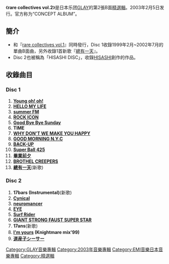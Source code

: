 {{Unreferenced|time=2013-06-13T06:12:12+00:00 }}
{{NotChineseTitle|time=2015-12-14T04:45:31+00:00}}
{{Infobox album
| name       = rare collectives vol.2
| type       = [[精選輯|精選輯]]
| artist     = [[GLAY|GLAY]]
| released   = 2003年2月5日
| recorded   = 
| genre      = [[J-POP|J-POP]]
| length     = 75分01秒
| label      = [[EMI|EMI]]
| producer   = [[佐久間正英|佐久間正英]]
| reviews    = 
| chart_position = 當週排行第2名（[[ORICON|ORICON]]）
*2003年年度第47名（ORICON）
| certification = 白金（[[日本唱片協會|日本唱片協會]]）
| prev_title = [[UNITY_ROOTS_&_FAMILY,AWAY|UNITY ROOTS & FAMILY,AWAY]]
| prev_year  = 2002
| next_title = [[THE_FRUSTRATED|THE FRUSTRATED]]
| next_year  = 2004
| misc       = {{單曲
  | type       = [[精選輯|精選輯]]
  | single1     = [[總有一天_(GLAY)|總有一天]]
  | single1date = 2003年3月5日
  }}
}}
《'''rare collectives vol.2'''》是日本乐团[[GLAY|GLAY]]的第2張B面[[精選輯|精選輯]]。2003年2月5日发行。官方称为“CONCEPT ALBUM”。

== 簡介 ==
*和『[[rare_collectives_vol.1|rare collectives vol.1]]』同時發行，Disc 1收錄1999年2月~2002年7月的單曲B面曲，另外收錄1首新歌『[[總有一天_(GLAY)|總有一天]]』。
*Disc 2也被稱為「HISASHI DISC」，收錄[[HISASHI|HISASHI]]創作的作品。

== 收錄曲目 ==
=== Disc 1 ===
#'''[[Young_oh!_oh!|Young oh! oh!]]'''
#'''[[HELLO_MY_LIFE|HELLO MY LIFE]]'''
#'''[[summer_FM|summer FM]]'''
#'''[[ROCK_ICON|ROCK ICON]]'''
#'''[[Good_Bye_Bye_Sunday|Good Bye Bye Sunday]]'''
#'''TIME'''
#'''[[WHY_DON'T_WE_MAKE_YOU_HAPPY|WHY DON'T WE MAKE YOU HAPPY]]'''
#'''[[GOOD_MORNING_N.Y.C|GOOD MORNING N.Y.C]]'''
#'''[[BACK-UP|BACK-UP]]'''
#'''[[Super_Ball_425|Super Ball 425]]'''
#'''[[畢業前夕|畢業前夕]]'''
#'''[[BROTHEL_CREEPERS|BROTHEL CREEPERS]]'''
#'''[[總有一天_(GLAY)|總有一天]]'''(新歌)

=== Disc 2 ===
#'''17bars (Instrumental)'''(新歌)　 
#'''[[Cynical|Cynical]]'''
#'''[[neuromancer|neuromancer]]'''
#'''[[EYE|EYE]]'''
#'''[[Surf_Rider|Surf Rider]]'''
#'''[[GIANT_STRONG_FAUST_SUPER_STAR|GIANT STRONG FAUST SUPER STAR]]'''
#'''17ans'''(新歌)
#'''[[I'm_yours|I'm yours]] (Knightmare mix'99)'''　 
#'''[[道産子シーサー|道産子シーサー]]'''


[[Category:GLAY音樂專輯|Category:GLAY音樂專輯]]
[[Category:2003年音樂專輯|Category:2003年音樂專輯]]
[[Category:EMI音樂日本音樂專輯|Category:EMI音樂日本音樂專輯]]
[[Category:精選輯|Category:精選輯]]